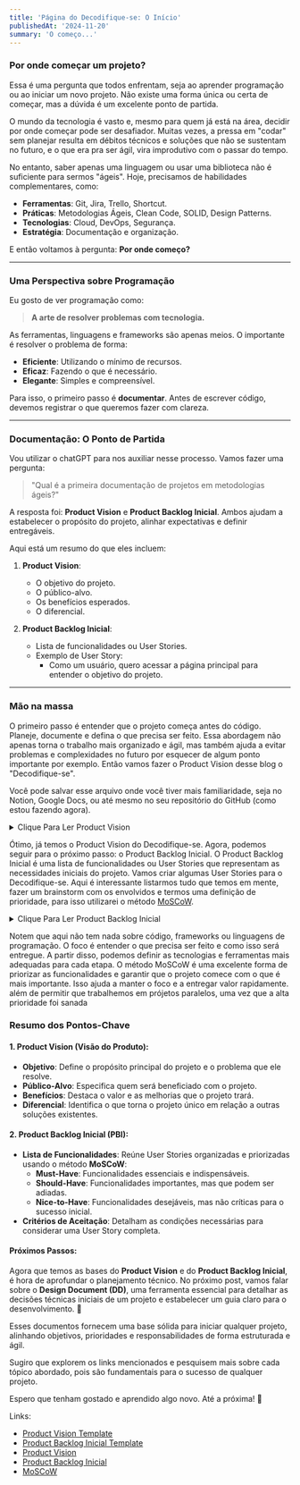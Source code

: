 ```yaml
---
title: 'Página do Decodifique-se: O Início'
publishedAt: '2024-11-20'
summary: 'O começo...'
---
```


### Por onde começar um projeto?

Essa é uma pergunta que todos enfrentam, seja ao aprender programação ou ao iniciar um novo projeto. Não existe uma forma única ou certa de começar, mas a dúvida é um excelente ponto de partida.

O mundo da tecnologia é vasto e, mesmo para quem já está na área, decidir por onde começar pode ser desafiador. Muitas vezes, a pressa em "codar" sem planejar resulta em débitos técnicos e soluções que não se sustentam no futuro, e o que era pra ser ágil, vira improdutivo com o passar do tempo.

No entanto, saber apenas uma linguagem ou usar uma biblioteca não é suficiente para sermos "ágeis". Hoje, precisamos de habilidades complementares, como:

- **Ferramentas**: Git, Jira, Trello, Shortcut.
- **Práticas**: Metodologias Ágeis, Clean Code, SOLID, Design Patterns.
- **Tecnologias**: Cloud, DevOps, Segurança.
- **Estratégia**: Documentação e organização.

E então voltamos à pergunta: **Por onde começo?**

---

### Uma Perspectiva sobre Programação

Eu gosto de ver programação como:

> **A arte de resolver problemas com tecnologia.**

As ferramentas, linguagens e frameworks são apenas meios. O importante é resolver o problema de forma:

- **Eficiente**: Utilizando o mínimo de recursos.
- **Eficaz**: Fazendo o que é necessário.
- **Elegante**: Simples e compreensível.

Para isso, o primeiro passo é **documentar**. Antes de escrever código, devemos registrar o que queremos fazer com clareza.

---

### Documentação: O Ponto de Partida

Vou utilizar o chatGPT para nos auxiliar nesse processo. Vamos fazer uma pergunta:

> "Qual é a primeira documentação de projetos em metodologias ágeis?"

A resposta foi: **Product Vision** e **Product Backlog Inicial**. Ambos ajudam a estabelecer o propósito do projeto, alinhar expectativas e definir entregáveis.

Aqui está um resumo do que eles incluem:

1. **Product Vision**:

   - O objetivo do projeto.
   - O público-alvo.
   - Os benefícios esperados.
   - O diferencial.

2. **Product Backlog Inicial**:

   - Lista de funcionalidades ou User Stories.
   - Exemplo de User Story:
     - Como um usuário, quero acessar a página principal para entender o objetivo do projeto.

---

### Mão na massa

O primeiro passo é entender que o projeto começa antes do código. Planeje, documente e defina o que precisa ser feito. Essa abordagem não apenas torna o trabalho mais organizado e ágil, mas também ajuda a evitar problemas e complexidades no futuro por esquecer de algum ponto importante por exemplo.
Então vamos fazer o Product Vision desse blog o "Decodifique-se".

Você pode salvar esse arquivo onde você tiver mais familiaridade, seja no Notion, Google Docs, ou até mesmo no seu repositório do GitHub (como estou fazendo agora).

<details>
    <summary>Clique Para Ler Product Vision</summary>

# Product Vision - Decodifique-se

## Objetivo do Produto

O Decodifique-se é uma iniciativa que busca consolidar conhecimentos em análise e desenvolvimento de software, além de gestão de projetos utilizando metodologias ágeis. Ele oferece uma abordagem prática e documentada para aprendizado, permitindo que profissionais de tecnologia aprimorem suas habilidades e melhorem seus processos de trabalho.

---

## Público-Alvo

Quem são os usuários ou clientes do produto?

- **Profissionais de Tecnologia**: Desenvolvedores, gerentes de projetos e entusiastas que desejam aprender ou se aperfeiçoar em boas práticas de desenvolvimento e gestão.
- **Iniciantes na Área**: Pessoas que estão começando no mercado e buscam orientações práticas e aplicáveis.
- **Equipes Ágeis**: Grupos que desejam aplicar metodologias ágeis em seus projetos de forma estruturada.

---

## Benefícios

Que problemas o Decodifique-se resolve e quais benefícios ele oferece?

- **Documentação de Processos**: Proporciona um registro claro e detalhado das decisões e estratégias de desenvolvimento, ajudando na reprodução e aprendizado.
- **Aprimoramento Profissional**: Ajuda os usuários a entenderem como planejar, documentar e executar projetos de forma eficiente.
- **Redução de Débitos Técnicos**: Orienta na aplicação de boas práticas, minimizando problemas futuros nos projetos.
- **Referência para Projetos Reais**: Oferece templates e exemplos práticos que podem ser adaptados para diferentes contextos.

---

## Diferencial

O que torna o Decodifique-se único em comparação com outras plataformas ou recursos?

- **Foco em Documentação e Metodologias Ágeis**: Além de ensinar desenvolvimento, o Decodifique-se enfatiza a importância da documentação clara e do planejamento estratégico.
- **Abordagem Prática**: Os conteúdos são baseados em projetos reais, com um passo a passo detalhado que inclui desde a visão do produto até a entrega final.
- **Interdisciplinaridade**: Vai além do desenvolvimento técnico, abordando também habilidades como organização, planejamento e comunicação.

---

## Métricas de Sucesso

Como o sucesso do Decodifique-se será medido?

- **Engajamento**: Número de visitantes no blog e leitores recorrentes.
- **Adoção de Templates**: Downloads ou uso dos templates de documentação disponibilizados.
- **Feedback da Comunidade**: Avaliações positivas e contribuições de usuários.
- **Evolução Pessoal**: Histórias de sucesso de profissionais que aplicaram os conceitos do Decodifique-se em seus projetos.

---

O Decodifique-se é mais do que uma plataforma de aprendizado; é uma ferramenta para transformar a forma como projetos de software são planejados, documentados e executados.

</details>

Ótimo, já temos o Product Vision do Decodifique-se. Agora, podemos seguir para o próximo passo: o Product Backlog Inicial.
O Product Backlog Inicial é uma lista de funcionalidades ou User Stories que representam as necessidades iniciais do projeto. Vamos criar algumas User Stories para o Decodifique-se.
Aqui é interessante listarmos tudo que temos em mente, fazer um brainstorm com os envolvidos e termos uma definição de prioridade, para isso utilizarei o método [MoSCoW](https://www.flowup.me/blog/tecnica-moscow/).

<details>
      <summary>Clique Para Ler Product Backlog Inicial</summary>

# Product Backlog Inicial - Decodifique-se

## Alta Prioridade (Must-Have)

1. **Home Page**

   - **User Story**: Como visitante, quero acessar a página inicial para entender o propósito do Decodifique-se e como ele pode me ajudar.
   - **Critérios de Aceitação**:
     - A página inicial deve exibir uma introdução clara sobre o Decodifique-se.
     - Deve incluir links para o blog, documentação e informações de contato.

2. **Blog**

   - **User Story**: Como visitante, quero acessar posts no blog para aprender sobre práticas e metodologias ágeis.
   - **Critérios de Aceitação**:
     - Listagem de posts do blog com título, resumo e data de publicação.
     - Página de leitura individual de posts.

3. **Estrutura de Documentação**

   - **User Story**: Como desenvolvedor, quero ter acesso a templates e exemplos de documentação para projetos de software.
   - **Critérios de Aceitação**:
     - Página dedicada a templates (ex.: Product Vision, Backlog, DoD).
     - Arquivos disponíveis para download ou consulta online.

---

## Média Prioridade (Should-Have)

4. **Sobre o Decodifique-se**

   - **User Story**: Como visitante, quero acessar uma página "Sobre" para saber mais sobre a proposta do Decodifique-se.
   - **Critérios de Aceitação**:
     - Página descrevendo o objetivo do projeto e informações sobre o autor.

5. **Sistema de Busca**

   - **User Story**: Como visitante, quero buscar por posts e conteúdos específicos no site para encontrar informações rapidamente.
   - **Critérios de Aceitação**:
     - Barra de busca funcional.
     - Resultados relevantes com título e trechos do conteúdo.

6. **Guia de Uso**
   - **User Story**: Como desenvolvedor, quero ter um guia para utilizar os templates e as boas práticas sugeridas pelo Decodifique-se.
   - **Critérios de Aceitação**:
     - Página com instruções detalhadas sobre como usar os templates e aplicar metodologias ágeis.

---

## Baixa Prioridade (Nice-to-Have)

7. **Sistema de Tradução (i18n)**

   - **User Story**: Como visitante, quero acessar o site em português ou inglês para compreender o conteúdo no meu idioma.
   - **Critérios de Aceitação**:
     - Alternância entre idiomas na interface.
     - Tradução completa dos principais conteúdos.

8. **Dashboard de Métricas**

   - **User Story**: Como administrador, quero visualizar métricas de acesso ao site para acompanhar o engajamento dos usuários.
   - **Critérios de Aceitação**:
     - Gráficos com dados de visitantes, posts mais lidos e downloads de templates.

9. **Modo Noturno**

   - **User Story**: Como visitante, quero alternar entre modo claro e modo noturno para melhorar a leitura.
   - **Critérios de Aceitação**:
     - Botão para alternar entre temas.
     - Configuração salva para visitas futuras.

10. **Sistema de Comentários no Blog**
    - **User Story**: Como visitante, quero comentar nos posts para interagir e compartilhar minha opinião.
    - **Critérios de Aceitação**:
      - Comentários moderados antes de publicação.
      - Interface simples para envio de comentários.

---

**Nota**: Este backlog será continuamente refinado durante o desenvolvimento, com base no progresso e no feedback.

</details>

Notem que aqui não tem nada sobre código, frameworks ou linguagens de programação. O foco é entender o que precisa ser feito e como isso será entregue. A partir disso, podemos definir as tecnologias e ferramentas mais adequadas para cada etapa.
O método MoSCoW é uma excelente forma de priorizar as funcionalidades e garantir que o projeto comece com o que é mais importante. Isso ajuda a manter o foco e a entregar valor rapidamente. além de permitir que trabalhemos em prójetos paralelos, uma vez que a alta prioridade foi sanada

### Resumo dos Pontos-Chave

#### **1. Product Vision (Visão do Produto):**

- **Objetivo**: Define o propósito principal do projeto e o problema que ele resolve.
- **Público-Alvo**: Especifica quem será beneficiado com o projeto.
- **Benefícios**: Destaca o valor e as melhorias que o projeto trará.
- **Diferencial**: Identifica o que torna o projeto único em relação a outras soluções existentes.

#### **2. Product Backlog Inicial (PBI):**

- **Lista de Funcionalidades**: Reúne User Stories organizadas e priorizadas usando o método **MoSCoW**:
  - **Must-Have**: Funcionalidades essenciais e indispensáveis.
  - **Should-Have**: Funcionalidades importantes, mas que podem ser adiadas.
  - **Nice-to-Have**: Funcionalidades desejáveis, mas não críticas para o sucesso inicial.
- **Critérios de Aceitação**: Detalham as condições necessárias para considerar uma User Story completa.

#### **Próximos Passos:**

Agora que temos as bases do **Product Vision** e do **Product Backlog Inicial**, é hora de aprofundar o planejamento técnico. No próximo post, vamos falar sobre o **Design Document (DD)**, uma ferramenta essencial para detalhar as decisões técnicas iniciais de um projeto e estabelecer um guia claro para o desenvolvimento. 🚀

Esses documentos fornecem uma base sólida para iniciar qualquer projeto, alinhando objetivos, prioridades e responsabilidades de forma estruturada e ágil.

Sugiro que explorem os links mencionados e pesquisem mais sobre cada tópico abordado, pois são fundamentais para o sucesso de qualquer projeto.

Espero que tenham gostado e aprendido algo novo. Até a próxima! 🚀

Links:

- [Product Vision Template](../templates/product-vision.mdx)
- [Product Backlog Inicial Template](../templates/product-backlog.mdx)
- [Product Vision](https://thabyte.com.br/product-vision-o-que-e-como-criar-e-por-que-e-essencial-para-o-sucesso-do-seu-produto/)
- [Product Backlog Inicial](https://gaea.com.br/product-backlog/)
- [MoSCoW](https://www.flowup.me/blog/tecnica-moscow/)
